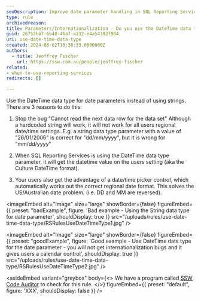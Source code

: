 ```yaml
---
seoDescription: Improve date parameter handling in SQL Reporting Services by using DateTime data type to avoid internationalization issues and provide users with regional date picker support.
type: rule
archivedreason:
title: Parameters/Internationalization - Do you use the DateTime data type for date parameters?
guid: 26752bb7-6b48-46a7-a232-e4a54382f904
uri: use-date-time-data-type
created: 2024-08-02T10:38:33.0000000Z
authors:
  - title: Jeoffrey Fischer
    url: https://ssw.com.au/people/jeoffrey-fischer
related:
- when-to-use-reporting-services
redirects: []

---
```


Use the DateTime data type for date parameters instead of using strings. There are 3 reasons to do this:
1. Stop the bug "Cannot read the next data row for the data set"
Although a hardcoded string will work, it will not work for all users regional date/time settings.
E.g. a string data type parameter with a value of "26/01/2006" is correct for "dd/mm/yyyy", but it is wrong for "mm/dd/yyyy"

2. When SQL Reporting Services is using the DateTime data type parameter, it will get the datetime value on the users setting (aka the Culture DateTime format).

3. Your users also get the advantage of a date/time picker control, which automatically works out the correct regional date format. This solves the US/Australian date problem. (i.e. DD and MM are reversed).

<imageEmbed
  alt="Image"
  size="large"
  showBorder={false}
  figureEmbed={{
    preset: "badExample",
    figure: 'Bad example - Using the String data type for date parameter',
    shouldDisplay: true
  }}
  src="/uploads/rules/use-date-time-data-type/RSRulesUseDateTimeType1.jpg"
/>

<imageEmbed
  alt="Image"
  size="large"
  showBorder={false}
  figureEmbed={{
    preset: "goodExample",
    figure: 'Good example - Use DateTime data type for the date parameter - you will not get internationalization bugs and it gives users a calendar control',
    shouldDisplay: true
  }}
  src="/uploads/rules/use-date-time-data-type/RSRulesUseDateTimeType2.jpg"
/>

<asideEmbed
  variant="greybox"
  body={<>
    We have a program called [SSW Code Auditor](https://codeauditor.com) to check for this rule.
  </>}
  figureEmbed={{
    preset: "default",
    figure: 'XXX',
    shouldDisplay: false
  }}
/>